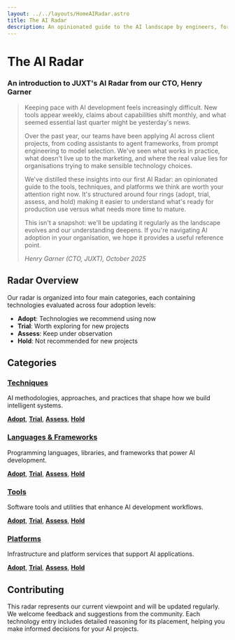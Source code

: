 ```yaml
---
layout: ../../layouts/HomeAIRadar.astro
title: The AI Radar
description: An opinionated guide to the AI landscape by engineers, for engineers
---
```


# The AI Radar

### An introduction to JUXT's AI Radar from our CTO, Henry Garner

> Keeping pace with AI development feels increasingly difficult. New tools appear weekly, claims about capabilities shift monthly, and what seemed essential last quarter might be yesterday's news.
> 
> Over the past year, our teams have been applying AI across client projects, from coding assistants to agent frameworks, from prompt engineering to model selection. We've seen what works in practice, what doesn't live up to the marketing, and where the real value lies for organisations trying to make sensible technology choices.
> 
> We've distilled these insights into our first AI Radar: an opinionated guide to the tools, techniques, and platforms we think are worth your attention right now. It's structured around four rings (adopt, trial, assess, and hold) making it easier to understand what's ready for production use versus what needs more time to mature.
> 
> This isn't a snapshot: we'll be updating it regularly as the landscape evolves and our understanding deepens. If you're navigating AI adoption in your organisation, we hope it provides a useful reference point.
> 
> _Henry Garner (CTO, JUXT), October 2025_


## Radar Overview

Our radar is organized into four main categories, each containing technologies evaluated across four adoption levels:

- **Adopt**: Technologies we recommend using now
- **Trial**: Worth exploring for new projects
- **Assess**: Keep under observation
- **Hold**: Not recommended for new projects

## Categories

### [Techniques](/ai-radar/techniques/)

AI methodologies, approaches, and practices that shape how we build intelligent systems.

**[Adopt](/ai-radar/techniques#adopt)**, **[Trial](/ai-radar/techniques#trial)**, **[Assess](/ai-radar/techniques#assess)**, **[Hold](/ai-radar/techniques#hold)**

### [Languages & Frameworks](/ai-radar/languages-frameworks/)

Programming languages, libraries, and frameworks that power AI development.

**[Adopt](/ai-radar/languages-frameworks#adopt)**, **[Trial](/ai-radar/languages-frameworks#trial)**, **[Assess](/ai-radar/languages-frameworks#assess)**, **[Hold](/ai-radar/languages-frameworks#hold)**

### [Tools](/ai-radar/tools/)

Software tools and utilities that enhance AI development workflows.

**[Adopt](/ai-radar/tools#adopt)**, **[Trial](/ai-radar/tools#trial)**, **[Assess](/ai-radar/tools#assess)**, **[Hold](/ai-radar/tools#hold)**

### [Platforms](/ai-radar/platforms/)

Infrastructure and platform services that support AI applications.

**[Adopt](/ai-radar/platforms#adopt)**, **[Trial](/ai-radar/platforms#trial)**, **[Assess](/ai-radar/platforms#assess)**, **[Hold](/ai-radar/platforms#hold)**

## Contributing

This radar represents our current viewpoint and will be updated regularly. We welcome feedback and suggestions from the community. Each technology entry includes detailed reasoning for its placement, helping you make informed decisions for your AI projects.
